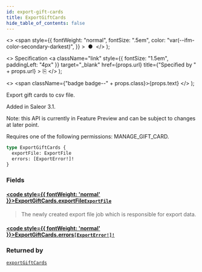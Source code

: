 ```yaml
---
id: export-gift-cards
title: ExportGiftCards
hide_table_of_contents: false
---
```


  <>
    <span
      style={{
        fontWeight: "normal",
        fontSize: ".5em",
        color: "var(--ifm-color-secondary-darkest)",
      }}
    >
      &nbsp;●&nbsp;
    </span>
  </>
);

  <>
    Specification
    <a
      className="link"
      style={{ fontSize: "1.5em", paddingLeft: "4px" }}
      target="\_blank"
      href={props.url}
      title={"Specified by " + props.url}
    >
      ⎘
    </a>
  </>
);

  <>
    <span className={"badge badge--" + props.class}>{props.text}</span>
  </>
);

Export gift cards to csv file.

Added in Saleor 3.1.

Note: this API is currently in Feature Preview and can be subject to changes at later point.

Requires one of the following permissions: MANAGE_GIFT_CARD.

```graphql
type ExportGiftCards {
  exportFile: ExportFile
  errors: [ExportError!]!
}
```

### Fields

#### [<code style={{ fontWeight: 'normal' }}>ExportGiftCards.<b>exportFile</b></code>](#)<Bullet />[`ExportFile`](../../api-reference/objects/export-file) <Badge class="secondary" text="object"/>

> The newly created export file job which is responsible for export data.

#### [<code style={{ fontWeight: 'normal' }}>ExportGiftCards.<b>errors</b></code>](#)<Bullet />[`[ExportError!]!`](../../api-reference/objects/export-error) <Badge class="secondary" text="non-null"/> <Badge class="secondary" text="object"/>

>

### Returned by

[`exportGiftCards`](../../api-reference/mutations/export-gift-cards) <Badge class="secondary" text="mutation"/>
